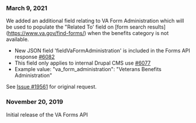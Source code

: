 ### March 9, 2021

We added an additional field relating to VA Form Administration which will be used to populate the "Related To' field on [form search results] (https://www.va.gov/find-forms/) when the benefits category is not available. 

* New JSON field 'fieldVaFormAdministration' is included in the Forms API response [#6082](https://github.com/department-of-veterans-affairs/vets-api/pull/6082)
* This field only applies to internal Drupal CMS use [#6077](https://github.com/department-of-veterans-affairs/vets-api/commit/a5391fbf995d9752171c785a13c4935b55754618)
* Example value: "va_form_administration": "Veterans Benefits Administration"

See [Issue #19561](https://github.com/department-of-veterans-affairs/va.gov-team/issues/19561) for original request. 

### November 20, 2019
Initial release of the VA Forms API
